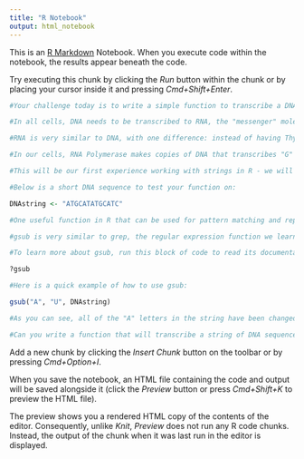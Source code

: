 ```yaml
---
title: "R Notebook"
output: html_notebook
---
```


This is an [R Markdown](http://rmarkdown.rstudio.com) Notebook. When you execute code within the notebook, the results appear beneath the code. 

Try executing this chunk by clicking the *Run* button within the chunk or by placing your cursor inside it and pressing *Cmd+Shift+Enter*. 

```r
#Your challenge today is to write a simple function to transcribe a DNA sequence into an RNA sequence.

#In all cells, DNA needs to be transcribed to RNA, the "messenger" molecule which allows cells to take information encoded in our genes and make proteins from that information.

#RNA is very similar to DNA, with one difference: instead of having Thymine, or "T", RNA has Uracil, or "U".

#In our cells, RNA Polymerase makes copies of DNA that transcribes "G" into "C", "C" into "G", "T" into "A", and "A" into "U".

#This will be our first experience working with strings in R - we will need to learn some new base functions in order to accomplish this task.

#Below is a short DNA sequence to test your function on:

DNAstring <- "ATGCATATGCATC"
```

```r
#One useful function in R that can be used for pattern matching and replacement is gsub.

#gsub is very similar to grep, the regular expression function we learned for use in Terminal back in the fall.  

#To learn more about gsub, run this block of code to read its documentation:

?gsub

```

```r
#Here is a quick example of how to use gsub:

gsub("A", "U", DNAstring)

#As you can see, all of the "A" letters in the string have been changed to "U".
```

```r
#Can you write a function that will transcribe a string of DNA sequence?
```

Add a new chunk by clicking the *Insert Chunk* button on the toolbar or by pressing *Cmd+Option+I*.

When you save the notebook, an HTML file containing the code and output will be saved alongside it (click the *Preview* button or press *Cmd+Shift+K* to preview the HTML file). 

The preview shows you a rendered HTML copy of the contents of the editor. Consequently, unlike *Knit*, *Preview* does not run any R code chunks. Instead, the output of the chunk when it was last run in the editor is displayed.
